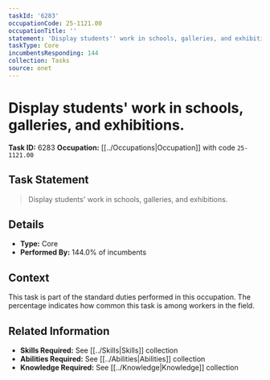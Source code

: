 ```yaml
---
taskId: '6283'
occupationCode: 25-1121.00
occupationTitle: ''
statement: 'Display students'' work in schools, galleries, and exhibitions.'
taskType: Core
incumbentsResponding: 144
collection: Tasks
source: onet
---
```

# Display students' work in schools, galleries, and exhibitions.

**Task ID:** 6283
**Occupation:** [[../Occupations|Occupation]] with code `25-1121.00`

## Task Statement

> Display students' work in schools, galleries, and exhibitions.

## Details

- **Type:** Core
- **Performed By:** 144.0% of incumbents

## Context

This task is part of the standard duties performed in this occupation. The percentage indicates how common this task is among workers in the field.

## Related Information

- **Skills Required:** See [[../Skills|Skills]] collection
- **Abilities Required:** See [[../Abilities|Abilities]] collection
- **Knowledge Required:** See [[../Knowledge|Knowledge]] collection
